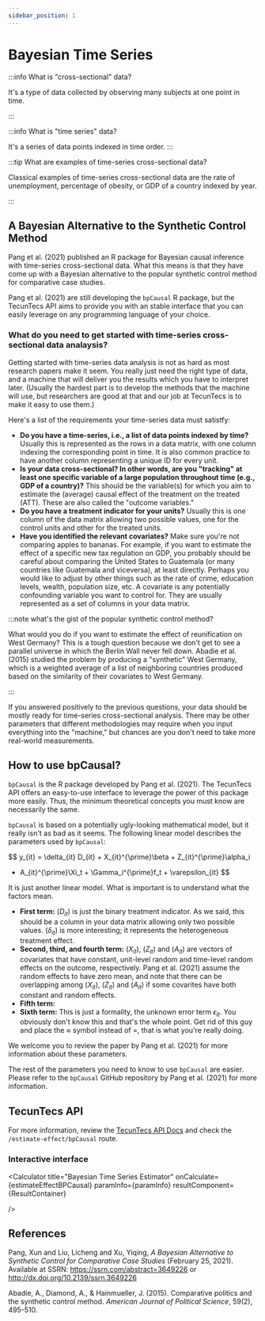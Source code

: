 ```yaml
---
sidebar_position: 1
---
```


# Bayesian Time Series

:::info What is "cross-sectional" data?

It's a type of data collected by observing many subjects at one point in time.

:::

:::info What is "time series" data?

It's a series of data points indexed in time order.
:::

:::tip What are examples of time-series cross-sectional data?

Classical examples of time-series cross-sectional data are the rate of 
unemployment, percentage of obesity, 
or GDP of a country indexed by year.

:::


## A Bayesian Alternative to the Synthetic Control Method

Pang et al. (2021) published an R package for Bayesian causal inference with 
time-series cross-sectional data. What this means is that they have come up 
with a Bayesian alternative to the popular
synthetic control method for comparative case studies.

Pang et al. (2021) are still developing the `bpCausal` R package, 
but the TecunTecs API aims to provide you with an stable interface that
you can easily leverage on any programming language of your choice.

### What do you need to get started with time-series cross-sectional data analaysis?

Getting started with time-series data analysis is not as hard as most research
papers make it seem. You really just need the right type of data, and a 
machine that will deliver you the results which you have to interpret later. (Usually
the hardest part is to develop the methods that the machine will use, but researchers
are good at that and our job at TecunTecs is to make it easy to use them.)

Here's a list of the requirements your time-series data must satistfy: 

* **Do you have a time-series, i.e., a list of data points indexed by time?** Usually
this is represented as the rows in a data matrix, with one column indexing the 
corresponding point in time. It is also common practice to have another column
representing a unique ID for every unit.
* **Is your data cross-sectional? In other words, are you "tracking" at least one 
specific variable of a large population throughout time (e.g., GDP of a country)?**
This should be the variable(s) for which you aim to estimate the (average) causal effect of 
the treatment on the treated (ATT). These are also called the "outcome variables."
* **Do you have a treatment indicator for your units?** Usually this is one column of 
the data matrix allowing two possible values, one for the control units and other 
for the treated units.
* **Have you identified the relevant covariates?** Make sure you're not comparing apples
to bananas. For example, if you want to estimate the effect of a specific 
new tax regulation on GDP, 
you probably should be careful about comparing the 
United States to Guatemala (or many countries like Guatemala and viceversa),
at least directly. 
Perhaps you would like to adjust by other things such
as the rate of crime, education levels, wealth, population size, etc. 
A covariate is any potentially
confounding variable you want to control for. 
They are usually represented as a set of 
columns in your data matrix.

:::note what's the gist of the popular synthetic control method?

What would you do if you want to estimate the effect of 
reunification on West Germany? 
This is a tough question because we don't get to see a parallel 
universe in which the Berlin Wall never fell down. Abadie et al. (2015)
studied the 
problem by producing a "synthetic" West Germany, which is a weighted average
of a list of neighboring countries produced based on the similarity 
of their covariates to West Germany.

:::

If you answered positively to the previous questions, your data should be mostly
ready for time-series cross-sectional analysis. There may be other parameters
that different methodologies may require when you input everything into the 
"machine," but chances are you don't need to take more real-world measurements.

## How to use bpCausal?

`bpCausal` is the R package developed by Pang et al. (2021). The TecunTecs API 
offers an easy-to-use interface to leverage the power of this package more easily.
Thus, the minimum theoretical concepts you must know are necessarily the same.

`bpCausal` is based on a potentially ugly-looking mathematical model, but 
it really isn't as bad as it seems. The following linear model describes
the parameters used by `bpCausal`:

$$
y_{it} = \delta_{it} D_{it} + X_{it}^{\prime}\beta + Z_{it}^{\prime}\alpha_i 
+ A_{it}^{\prime}\Xi_t + \Gamma_i^{\prime}f_t + \varepsilon_{it}
$$

It is just another linear model. What is important is to understand what the 
factors mean.

- **First term:** ($D_{it}$) is just the binary treatment indicator. As we said, 
this should be a column in your data matrix allowing only two possible values.
($\delta_{it}$) is more interesting; it represents the heterogeneous treatment 
effect. 
- **Second, third, and fourth term:** ($X_{it}$), ($Z_{it}$) and ($A_{it}$) are 
vectors of covariates that have constant, unit-level random and time-level 
random effects on the outcome, respectively. 
Pang et al. (2021) assume the random effects to have zero mean, and note that there 
can be overlapping among ($X_{it}$), ($Z_{it}$) and ($A_{it}$) 
if some covarites have both constant and random effects.
- **Fifth term:**
- **Sixth term:** This is just a formality, the unknown error term $\epsilon_{it}$. 
You obviously 
don't know this and that's the whole point. Get rid of this guy and place the $\approx$
symbol instead of $=$, that is what you're really doing.

We welcome you to review the paper by Pang et al. (2021) for more information 
about these parameters.

The rest of the parameters you need to know to use `bpCausal` are easier.
Please refer to the `bpCausal` GitHub repository by Pang et al. (2021) 
for more information.

## TecunTecs API

For more information, review the [TecunTecs API Docs](https://api.tecuntecs.com/api-docs/) 
and check the `/estimate-effect/bpCausal` route.

### Interactive interface


<Calculator 
    title="Bayesian Time Series Estimator"
    onCalculate={estimateEffectBPCausal}
    paramInfo={paramInfo}
    resultComponent={ResultContainer}
    
/>




## References

Pang, Xun and Liu, Licheng and Xu, Yiqing, 
_A Bayesian Alternative to Synthetic Control for Comparative Case Studies_ 
(February 25, 2021). 
Available at SSRN: https://ssrn.com/abstract=3649226 
or http://dx.doi.org/10.2139/ssrn.3649226

Abadie, A., Diamond, A., & Hainmueller, J. (2015). 
Comparative politics and the synthetic control method. 
_American Journal of Political Science_, 59(2), 495-510.


<FrillEmbeddedWidget />